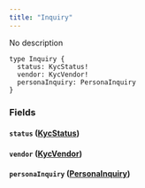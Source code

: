 ```yaml
---
title: "Inquiry"
---
```


No description

```
type Inquiry {
  status: KycStatus!
  vendor: KycVendor!
  personaInquiry: PersonaInquiry
}

```

### Fields[](#fields "Direct link to heading")

#### `status` ([KycStatus](/developer/graphql-api/references/enums/kyc-status))[](#status-kycstatus "Direct link to heading")

#### `vendor` ([KycVendor](/developer/graphql-api/references/enums/kyc-vendor))[](#vendor-kycvendor "Direct link to heading")

#### `personaInquiry` ([PersonaInquiry](/developer/graphql-api/references/objects/persona-inquiry))[](#personainquiry-personainquiry "Direct link to heading")